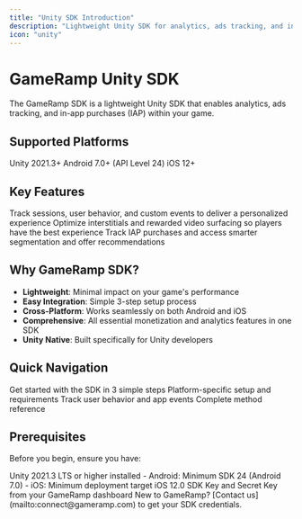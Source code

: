 ```yaml
---
title: "Unity SDK Introduction"
description: "Lightweight Unity SDK for analytics, ads tracking, and in-app purchases"
icon: "unity"
---
```


# GameRamp Unity SDK

The GameRamp SDK is a lightweight Unity SDK that enables analytics, ads tracking, and in-app purchases (IAP) within your game.

## Supported Platforms

<CardGroup cols={3}>
  <Card title="Unity" icon="unity">
    Unity 2021.3+
  </Card>
  <Card title="Android" icon="android">
    Android 7.0+ (API Level 24)
  </Card>
  <Card title="iOS" icon="apple">
    iOS 12+
  </Card>
</CardGroup>

## Key Features

<CardGroup cols={2}>
  <Card title="Analytics" icon="chart-line" href="/sdks/unity/analytics">
    Track sessions, user behavior, and custom events to deliver a personalized experience
  </Card>
  <Card title="Personalized Ad Surfacing" icon="rectangle-ad" href="/sdks/unity/ads">
    Optimize interstitials and rewarded video surfacing so players have the best experience
  </Card>
  <Card title="In-App Purchases" icon="sack-dollar" href="/sdks/unity/iap">
    Track IAP purchases and access smarter segmentation and offer recommendations
  </Card>
</CardGroup>

## Why GameRamp SDK?

- **Lightweight**: Minimal impact on your game's performance
- **Easy Integration**: Simple 3-step setup process
- **Cross-Platform**: Works seamlessly on both Android and iOS
- **Comprehensive**: All essential monetization and analytics features in one SDK
- **Unity Native**: Built specifically for Unity developers

## Quick Navigation

<CardGroup cols={2}>
  <Card title="Installation" icon="download" href="/sdks/unity/installation">
    Get started with the SDK in 3 simple steps
  </Card>
  <Card title="Configuration" icon="gear" href="/sdks/unity/configuration">
    Platform-specific setup and requirements
  </Card>
  <Card title="Analytics Guide" icon="chart-mixed" href="/sdks/unity/analytics">
    Track user behavior and app events
  </Card>
  <Card title="API Reference" icon="code" href="/sdks/unity/api-reference">
    Complete method reference
  </Card>
</CardGroup>

## Prerequisites

Before you begin, ensure you have:

<Steps>
  <Step title="Unity Version">
    Unity 2021.3 LTS or higher installed
  </Step>
  <Step title="Platform Requirements">
    - Android: Minimum SDK 24 (Android 7.0)
    - iOS: Minimum deployment target iOS 12.0
  </Step>
  <Step title="GameRamp Credentials">
    SDK Key and Secret Key from your GameRamp dashboard
  </Step>
</Steps>

<Note>
  New to GameRamp? [Contact us](mailto:connect@gameramp.com) to get your SDK credentials.
</Note>